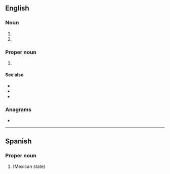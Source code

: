{{also|Appendix:Variations of "du"}}
==English==

===Noun===
{{en-noun|~}}

# {{initialism of|en|depleted uranium}}
# {{initialism of|en|Dobson unit}}

===Proper noun===
{{en-prop}}

# {{initialism of|en|{{w|University of Denver}}}}

====See also====
* {{l|en|HEU}}
* {{l|en|SEU}}
* {{l|en|LEU}}

===Anagrams===
* {{anagrams|en|a=du|'ud|UD}}

{{c|en|Universities}}

----

==Spanish==

===Proper noun===
{{es-proper noun}}

# {{abbreviation of|es|Durango|nodot=1}} (Mexican state)